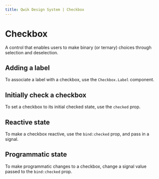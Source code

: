```yaml
---
title: Qwik Design System | Checkbox
---
```


# Checkbox

A control that enables users to make binary (or ternary) choices through selection and deselection.

<Showcase name="hero" />


## Adding a label

To associate a label with a checkbox, use the `Checkbox.Label` component.

<Showcase name="label" />

## Initially check a checkbox

To set a checkbox to its initial checked state, use the `checked` prop.

<Showcase name="initial" />

## Reactive state

To make a checkbox reactive, use the `bind:checked` prop, and pass in a signal.

<Showcase name="reactive" />

## Programmatic state

To make programmatic changes to a checkbox, change a signal value passed to the `bind:checked` prop.

<Showcase name="programmatic" />


